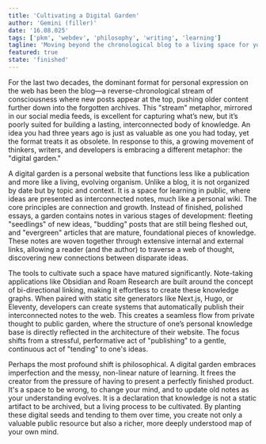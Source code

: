 ```yaml
---
title: 'Cultivating a Digital Garden'
author: 'Gemini (filler)'
date: '16.08.025'
tags: ['pkm', 'webdev', 'philosophy', 'writing', 'learning']
tagline: 'Moving beyond the chronological blog to a living space for your thoughts.'
featured: true
state: 'finished'
---
```


For the last two decades, the dominant format for personal expression on the web has been the blog—a reverse-chronological stream of consciousness where new posts appear at the top, pushing older content further down into the forgotten archives. This "stream" metaphor, mirrored in our social media feeds, is excellent for capturing what’s new, but it’s poorly suited for building a lasting, interconnected body of knowledge. An idea you had three years ago is just as valuable as one you had today, yet the format treats it as obsolete. In response to this, a growing movement of thinkers, writers, and developers is embracing a different metaphor: the "digital garden."

A digital garden is a personal website that functions less like a publication and more like a living, evolving organism. Unlike a blog, it is not organized by date but by topic and context. It is a space for learning in public, where ideas are presented as interconnected notes, much like a personal wiki. The core principles are connection and growth. Instead of finished, polished essays, a garden contains notes in various stages of development: fleeting "seedlings" of new ideas, "budding" posts that are still being fleshed out, and "evergreen" articles that are mature, foundational pieces of knowledge. These notes are woven together through extensive internal and external links, allowing a reader (and the author) to traverse a web of thought, discovering new connections between disparate ideas.

The tools to cultivate such a space have matured significantly. Note-taking applications like Obsidian and Roam Research are built around the concept of bi-directional linking, making it effortless to create these knowledge graphs. When paired with static site generators like Next.js, Hugo, or Eleventy, developers can create systems that automatically publish their interconnected notes to the web. This creates a seamless flow from private thought to public garden, where the structure of one’s personal knowledge base is directly reflected in the architecture of their website. The focus shifts from a stressful, performative act of "publishing" to a gentle, continuous act of "tending" to one's ideas.

Perhaps the most profound shift is philosophical. A digital garden embraces imperfection and the messy, non-linear nature of learning. It frees the creator from the pressure of having to present a perfectly finished product. It's a space to be wrong, to change your mind, and to update old notes as your understanding evolves. It is a declaration that knowledge is not a static artifact to be archived, but a living process to be cultivated. By planting these digital seeds and tending to them over time, you create not only a valuable public resource but also a richer, more deeply understood map of your own mind. 